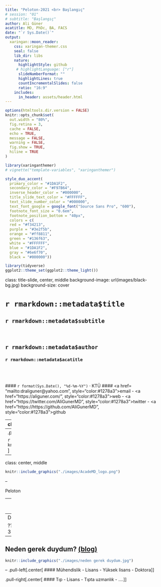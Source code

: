 ```yaml
---
title: "Peloton-2021 <br> Başlangıç"
# session: "01"
# subtitle: "Başlangıç"
author: Ali Güner  
acatitle: MD, PhDc, BA, FACS 
date: "`r Sys.Date()`"
output:
  xaringan::moon_reader:
    css: xaringan-themer.css
    seal: false 
    lib_dir: libs
    nature:
      highlightStyle: github
     # highlightLanguage: ["r"]
      slideNumberFormat: "" 
      highlightLines: true
      countIncrementalSlides: false
      ratio: "16:9"
    includes:
      in_header: assets/header.html
---
```


```r
options(htmltools.dir.version = FALSE)
knitr::opts_chunk$set(
  out.width = "80%",
  fig.retina = 3,
  cache = FALSE,
  echo = TRUE,
  message = FALSE, 
  warning = FALSE,
  fig.show = TRUE,
  hiline = TRUE
)
```

```r
library(xaringanthemer)
# vignette("template-variables", "xaringanthemer")

style_duo_accent(
  primary_color = "#1DA1F2",
  secondary_color = "#F97B64",
  inverse_header_color = "#000000",
  title_slide_text_color = "#FFFFFF",
  text_slide_number_color = "#000000",
  text_font_google = google_font("Source Sans Pro", "600"),
  footnote_font_size = "0.6em",
  footnote_position_bottom = "40px",
  colors = c(
  red = "#f34213",
  purple = "#3e2f5b",
  orange = "#ff8811",
  green = "#136f63",
  white = "#FFFFFF",
  blue = "#1DA1F2",
  gray = "#6e6f70",
  black = "#000000"))

```

```r
library(tidyverse)
ggplot2::theme_set(ggplot2::theme_light())
```

class: title-slide, center, middle
background-image: url(images/black-bg.jpg)
background-size: cover


# `r rmarkdown::metadata$title`

## `r rmarkdown::metadata$subtitle`
<br>

## `r rmarkdown::metadata$author` 
### `r rmarkdown::metadata$acatitle`

<br><br><br>
#### `r format(Sys.Date(), "%d-%m-%Y")` &#183; KTÜ
####  <a href= "mailto:draliguner@yahoo.com", style="color:#1278a3">email</a> - <a href="https://aliguner.com/", style="color:#1278a3">web</a> - <a href="https://twitter.com/AliGunerMD", style="color:#1278a3">twitter</a>  - <a href="https://https://github.com/AliGunerMD", style="color:#1278a3">github</a> 


---
class: center, middle

.pull-left[
```r
knitr::include_graphics("./images/globalakademi.jpeg")
```
]

.footnote[
.gray[*akademisyenim.com (2012) -> globalakademik.com (2015) -> aliguner.com (2019)  
(Peloton/Pelotonetto)]]


--
.pull-right[

```r
knitr::include_graphics("./images/AcadeMD_logo.png")
```
]
---
class: center, middle

```r
knitr::include_graphics("./images/AcadeMD_logo.png")
```
  
--

Peloton  

--
Journal Club  

--
DataVizMed  

???
deneme 3 5
---
## Neden gerek duydum? [(blog)](https://www.aliguner.com/blog/2018/04/15/neden-gerek-duydum/)

```r
knitr::include_graphics("./images/neden gerek duydum.jpg")

```

--
.pull-left[.center[
#### Mühendislik
      - Lisans
      - Yüksek lisans
      - Doktora
]]

.pull-right[.center[
#### Tıp
      - Lisans
      - Tıpta uzmanlık
      - ....
]]

